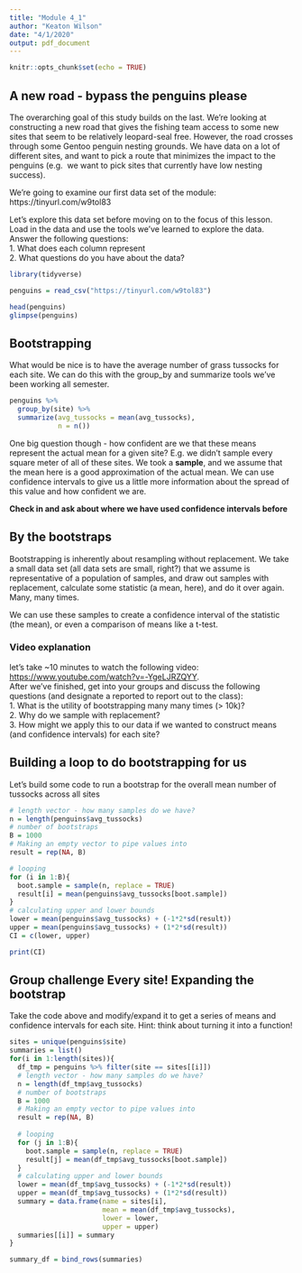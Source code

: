 ```yaml
---
title: "Module 4_1"
author: "Keaton Wilson"
date: "4/1/2020"
output: pdf_document
---
```


```r
knitr::opts_chunk$set(echo = TRUE)
```

## A new road - bypass the penguins please  
The overarching goal of this study builds on the last. We're looking at 
constructing a new road that gives the fishing team access to some new sites 
that seem to be relatively leopard-seal free. However, the road crosses through
some Gentoo penguin nesting grounds. We have data on a lot of different sites, 
and want to pick a route that minimizes the impact to the penguins (e.g. 
we want to pick sites that currently have low nesting success).  

We're going to examine our first data set of the module: 
https://tinyurl.com/w9tol83  

Let's explore this data set before moving on to the focus of this lesson.  
Load in the data and use the tools we've learned to explore the data. Answer 
the following questions:  
1. What does each column represent  
2. What questions do you have about the data?  

```r
library(tidyverse)

penguins = read_csv("https://tinyurl.com/w9tol83")

head(penguins)
glimpse(penguins)

```

## Bootstrapping  
What would be nice is to have the average number of grass tussocks for each 
site. We can do this with the group_by and summarize tools we've been working 
all semester.  

```r
penguins %>%
  group_by(site) %>%
  summarize(avg_tussocks = mean(avg_tussocks), 
            n = n())

```

One big question though - how confident are we that these means represent the 
actual mean for a given site? E.g. we didn't sample every square meter of all 
of these sites. We took a **sample**, and we assume that the mean here is a 
good approximation of the actual mean. We can use confidence intervals to give 
us a little more information about the spread of this value and how confident 
we are. 

**Check in and ask about where we have used confidence intervals before**  

## By the bootstraps  

Bootstrapping is inherently about resampling without replacement. We take a 
small data set (all data sets are small, right?) that we assume is 
representative of a population of samples, and draw out samples with 
replacement, calculate some statistic (a mean, here), and do it over again. 
Many, many times. 

We can use these samples to create a confidence interval of the statistic 
(the mean), or even a comparison of means like a t-test.  

### Video explanation  
let's take ~10 minutes to watch the following video: [https://www.youtube.com/watch?v=-YgeLJRZQYY](https://www.youtube.com/watch?v=-YgeLJRZQYY).  
After we've finished, get into your groups and discuss the following 
questions (and designate a reported to report out to the class):  
1. What is the utility of bootstrapping many many times (> 10k)?  
2. Why do we sample with replacement?  
3. How might we apply this to our data if we wanted to construct means (and confidence intervals) for each site?  

## Building a loop to do bootstrapping for us  
Let's build some code to run a bootstrap for the overall mean number of 
tussocks across all sites 

```r
# length vector - how many samples do we have?
n = length(penguins$avg_tussocks)
# number of bootstraps
B = 1000
# Making an empty vector to pipe values into
result = rep(NA, B)

# looping
for (i in 1:B){
  boot.sample = sample(n, replace = TRUE)
  result[i] = mean(penguins$avg_tussocks[boot.sample])
}
# calculating upper and lower bounds
lower = mean(penguins$avg_tussocks) + (-1*2*sd(result))
upper = mean(penguins$avg_tussocks) + (1*2*sd(result))
CI = c(lower, upper)

print(CI)
```


## Group challenge Every site! Expanding the bootstrap  
Take the code above and modify/expand it to get a series of means and confidence intervals for each site. Hint: think about turning it into a function!

```r
sites = unique(penguins$site)
summaries = list()
for(i in 1:length(sites)){
  df_tmp = penguins %>% filter(site == sites[[i]])
  # length vector - how many samples do we have?
  n = length(df_tmp$avg_tussocks)
  # number of bootstraps
  B = 1000
  # Making an empty vector to pipe values into
  result = rep(NA, B)
  
  # looping
  for (j in 1:B){
    boot.sample = sample(n, replace = TRUE)
    result[j] = mean(df_tmp$avg_tussocks[boot.sample])
  }
  # calculating upper and lower bounds
  lower = mean(df_tmp$avg_tussocks) + (-1*2*sd(result))
  upper = mean(df_tmp$avg_tussocks) + (1*2*sd(result))
  summary = data.frame(name = sites[i], 
                       mean = mean(df_tmp$avg_tussocks), 
                       lower = lower, 
                       upper = upper)
  summaries[[i]] = summary
}

summary_df = bind_rows(summaries)
```



